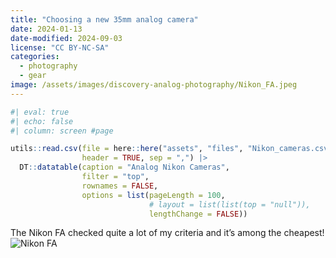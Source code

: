 ```yaml
---
title: "Choosing a new 35mm analog camera"
date: 2024-01-13
date-modified: 2024-09-03
license: "CC BY-NC-SA"
categories:
  - photography
  - gear
image: /assets/images/discovery-analog-photography/Nikon_FA.jpeg
---
```



```r
#| eval: true
#| echo: false
#| column: screen #page

utils::read.csv(file = here::here("assets", "files", "Nikon_cameras.csv"),
                header = TRUE, sep = ",") |>
  DT::datatable(caption = "Analog Nikon Cameras",
                filter = "top",
                rownames = FALSE,
                options = list(pageLength = 100,
                               # layout = list(list(top = "null")),
                               lengthChange = FALSE))
```
The Nikon FA checked quite a lot of my criteria and it's among the cheapest!
![Nikon FA](/assets/images/discovery-analog-photography/Nikon_FA.jpeg "Title: The Nikon FA By Paul1513 at the English-language Wikipedia, CC BY-SA 3.0, https://commons.wikimedia.org/w/index.php?curid=7259633")

